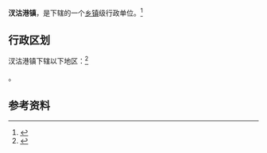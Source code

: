 {{中国乡级行政区|12/01/14/115/000}}

'''汊沽港镇'''，是{{PRC admin/fullname|12/01/14/115/000|3}}下辖的一个[[乡镇|乡镇]]级行政单位。<ref>{{PRC admin/ref sgc|{{PRC admin/parent|12/01/14/115/000}}}}</ref>

== 行政区划 ==

汊沽港镇下辖以下地区：<ref>{{PRC admin/ref sgc|12/01/14/115/000}}</ref>

{{PRC admin/children|12/01/14/115/000}}。

== 参考资料 ==

{{reflist}}

{{行政区划小作品}}
{{PRC admin/navcat|12/01/14/115/000}}
